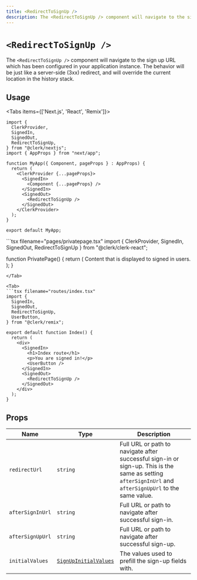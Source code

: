 ```yaml
---
title: <RedirectToSignUp />
description: The <RedirectToSignUp /> component will navigate to the sign up URL which has been configured in your application instance. The behavior will be just like a server-side (3xx) redirect, and will override the current location in the history stack.
---
```


# `<RedirectToSignUp />`

The `<RedirectToSignUp />` component will navigate to the sign up URL which has been configured in your application instance. The behavior will be just like a server-side (3xx) redirect, and will override the current location in the history stack.

## Usage

<Tabs items={['Next.js', 'React', 'Remix']}>
<Tab>
```tsx filename="pages/_app.tsx"
import {
  ClerkProvider,
  SignedIn,
  SignedOut,
  RedirectToSignUp,
} from "@clerk/nextjs";
import { AppProps } from "next/app";

function MyApp({ Component, pageProps } : AppProps) {
  return (
    <ClerkProvider {...pageProps}>
      <SignedIn>
        <Component {...pageProps} />
      </SignedIn>
      <SignedOut>
        <RedirectToSignUp />
      </SignedOut>
    </ClerkProvider>
  );
}

export default MyApp;
```
</Tab>

<Tab>
```tsx filename="pages/privatepage.tsx"
import {
  ClerkProvider,
  SignedIn,
  SignedOut,
  RedirectToSignUp
} from "@clerk/clerk-react";

function PrivatePage() {
  return (
    <ClerkProvider publishableKey="pk_test_••••••••••••••••••••••••••••••••••">
      <SignedIn>
        Content that is displayed to signed in
        users.
      </SignedIn>
      <SignedOut>
        <RedirectToSignUp />
      </SignedOut>
    </div>
  );
}
```
</Tab>

<Tab>
```tsx filename="routes/index.tsx"
import {
  SignedIn,
  SignedOut,
  RedirectToSignUp,
  UserButton,
} from "@clerk/remix";

export default function Index() {
  return (
    <div>
      <SignedIn>
        <h1>Index route</h1>
        <p>You are signed in!</p>
        <UserButton />
      </SignedIn>
      <SignedOut>
        <RedirectToSignUp />
      </SignedOut>
    </div>
  );
}
```
</Tab>
</Tabs>

## Props

| Name | Type | Description |
| --- | --- | --- |
| `redirectUrl` | `string` | Full URL or path to navigate after successful sign-in or sign-up. This is the same as setting `afterSignInUrl` and `afterSignUpUrl` to the same value. |
| `afterSignInUrl` | `string` | Full URL or path to navigate after successful sign-in. |
| `afterSignUpUrl` | `string` | Full URL or path to navigate after successful sign-up. |
| `initialValues` | [`SignUpInitialValues`](/docs/references/javascript/types/sign-up-initial-values) | The values used to prefill the sign-up fields with. |
